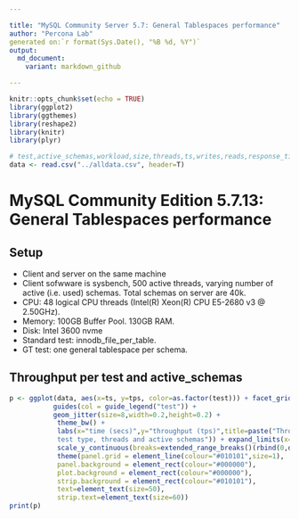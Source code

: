 ```yaml
---

title: "MySQL Community Server 5.7: General Tablespaces performance"
author: "Percona Lab"
generated on:`r format(Sys.Date(), "%B %d, %Y")`
output:
  md_document:
    variant: markdown_github

---
```


```r
knitr::opts_chunk$set(echo = TRUE)
library(ggplot2)
library(ggthemes)
library(reshape2)
library(knitr)
library(plyr)

# test,active_schemas,workload,size,threads,ts,writes,reads,response_time,tps,user_provided_threads
data <- read.csv("../alldata.csv", header=T)

```
# MySQL Community Edition 5.7.13: General Tablespaces performance 

## Setup

* Client and server on the same machine 
* Client sofwware is sysbench, 500 active threads, varying number of
active (i.e. used) schemas. Total schemas on server are 40k. 
* CPU: 48 logical CPU threads (Intel(R) Xeon(R) CPU E5-2680 v3 @ 2.50GHz). 
* Memory: 100GB Buffer Pool. 130GB RAM.  
* Disk: Intel 3600 nvme
* Standard test: innodb_file_per_table. 
* GT test: one general tablespace per schema. 

## Throughput per test and active_schemas 

```r

p <- ggplot(data, aes(x=ts, y=tps, color=as.factor(test))) + facet_grid(threads ~ active_schemas, labeller=label_value) +
           guides(col = guide_legend("test")) + 
           geom_jitter(size=8,width=0.2,height=0.2) +
            theme_bw() +
            labs(x="time (secs)",y="throughput (tps)",title=paste("Throughput per
            test type, threads and active schemas")) + expand_limits(x=0,y=0) +
            scale_y_continuous(breaks=extended_range_breaks()(rbind(0,data$tps))) +
            theme(panel.grid = element_line(colour="#010101",size=1),
            panel.background = element_rect(colour="#000000"),
            plot.background = element_rect(colour="#000000"),
            strip.background = element_rect(colour="#010101"),
            text=element_text(size=50),
            strip.text=element_text(size=60))    
print(p)

```
